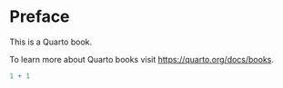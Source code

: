 # Preface {.unnumbered}

This is a Quarto book.

To learn more about Quarto books visit <https://quarto.org/docs/books>.

```{r}
1 + 1
```
